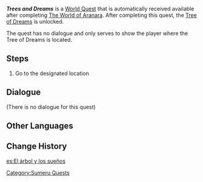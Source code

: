 {{Quest Infobox
|id            = 73229
|image         = Tree of Dreams.png
|type          = World
|requirement   = [[The World of Aranara]]
|characters    = Traveler
|startLocation = 
|region        = Sumeru
|area          = Vanarana (Area)
|subarea       = Vanarana (Subarea)
|prev          = 
|next          = 
|rewards       = Adventure EXP*100;Primogem*20;Mora*10,000
|otherRewards  = 
* Unlocks the [[Tree of Dreams]]
}}
'''''Trees and Dreams''''' is a [[World Quest]] that is automatically received available after completing [[The World of Aranara]]. After completing this quest, the [[Tree of Dreams]] is unlocked.

The quest has no dialogue and only serves to show the player where the Tree of Dreams is located.

==Steps==
# Go to the designated location

==Dialogue==
{{Quest Description|You feel the calling of some mysterious presence after talking to Araja.}}
{{Dialogue Start}}
;(There is no dialogue for this quest)
{{Dialogue End}}

==Other Languages==
{{Other Languages
|en      = Trees and Dreams
|zhs     = 梦境与树
|zhs_rm  = Mèngjìng Yǔ Shù
|zht     = 夢境與樹
|zht_rm  = Mèngjìng Yǔ Shù
|zh_tl   = 
|ja      = 夢境と樹
|ja_rm   = Mukyou to Ki{{Assumed}}
|ja_tl   = Dream Boundaries and Trees
|ko      = 꿈과 나무
|ko_tl   = Dreams and Trees
|es      = El árbol y los sueños
|es_tl   = The Tree and Dreams
|fr      = Arbre et rêve
|fr_tl   = Tree and Dream
|ru      = Дерево и сны
|ru_tl   = Tree and Dreams
|th      = ห้วงความฝันและต้นไม้
|th_rm   = 
|th_tl   = 
|vi      = Giấc Mơ Và Cây
|vi_tl   = 
|de      = Traum und Baum
|de_tl   = Dream and Tree
|id      = Pohon dan Mimpi
|id_tl   = Tree and Dream
|pt      = Árvore dos Sonhos
|pt_tl   = Tree of Dreams
|tr      = Ağaçlar ve Rüyalar
|tr_tl   = 
|it      = Alberi e sogni
|it_tl   = 
}}

==Change History==
{{Change History|3.0}}
[[Category:Sumeru Quests]]

[[es:El árbol y los sueños]]